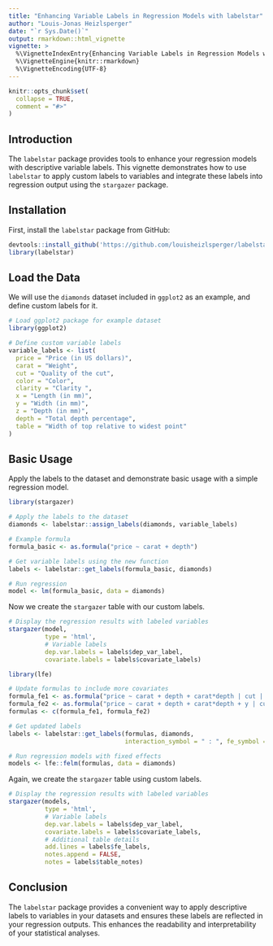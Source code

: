 ```yaml
---
title: "Enhancing Variable Labels in Regression Models with labelstar"
author: "Louis-Jonas Heizlsperger"
date: "`r Sys.Date()`"
output: rmarkdown::html_vignette
vignette: >
  %\VignetteIndexEntry{Enhancing Variable Labels in Regression Models with labelstar}
  %\VignetteEngine{knitr::rmarkdown}
  %\VignetteEncoding{UTF-8}
---
```


```r
knitr::opts_chunk$set(
  collapse = TRUE,
  comment = "#>"
)

```

## Introduction

The `labelstar` package provides tools to enhance your regression models with descriptive variable labels. This vignette demonstrates how to use `labelstar` to apply custom labels to variables and integrate these labels into regression output using the `stargazer` package.

## Installation

First, install the `labelstar` package from GitHub:

```r
devtools::install_github('https://github.com/louisheizlsperger/labelstar')
library(labelstar)
```

## Load the Data

We will use the `diamonds` dataset included in `ggplot2` as an example, and define custom labels for it.

```r
# Load ggplot2 package for example dataset
library(ggplot2)

# Define custom variable labels
variable_labels <- list(
  price = "Price (in US dollars)",
  carat = "Weight",
  cut = "Quality of the cut",
  color = "Color",
  clarity = "Clarity ",
  x = "Length (in mm)",
  y = "Width (in mm)",
  z = "Depth (in mm)",
  depth = "Total depth percentage",
  table = "Width of top relative to widest point"
)
```

## Basic Usage
Apply the labels to the dataset and demonstrate basic usage with a simple regression model.

```r
library(stargazer)

# Apply the labels to the dataset
diamonds <- labelstar::assign_labels(diamonds, variable_labels)

# Example formula
formula_basic <- as.formula("price ~ carat + depth")

# Get variable labels using the new function
labels <- labelstar::get_labels(formula_basic, diamonds)

# Run regression
model <- lm(formula_basic, data = diamonds)
```

Now we create the ```stargazer``` table with our custom labels.

```r
# Display the regression results with labeled variables
stargazer(model, 
          type = 'html', 
          # Variable labels
          dep.var.labels = labels$dep_var_label, 
          covariate.labels = labels$covariate_labels)
```


```r
library(lfe)

# Update formulas to include more covariates
formula_fe1 <- as.formula("price ~ carat + depth + carat*depth | cut | 0 | cut")
formula_fe2 <- as.formula("price ~ carat + depth + carat*depth + y | cut + color | 0 | cut")
formulas <- c(formula_fe1, formula_fe2)

# Get updated labels
labels <- labelstar::get_labels(formulas, diamonds,
                                interaction_symbol = " : ", fe_symbol = "checkmark")

# Run regression models with fixed effects
models <- lfe::felm(formulas, data = diamonds)
```

Again, we create the ```stargazer``` table using custom labels.

```r
# Display the regression results with labeled variables
stargazer(models, 
          type = 'html', 
          # Variable labels
          dep.var.labels = labels$dep_var_label,
          covariate.labels = labels$covariate_labels,
          # Additional table details
          add.lines = labels$fe_labels,
          notes.append = FALSE,
          notes = labels$table_notes)
```

## Conclusion
The ```labelstar``` package provides a convenient way to apply descriptive labels to variables in your datasets and ensures these labels are reflected in your regression outputs. This enhances the readability and interpretability of your statistical analyses.
